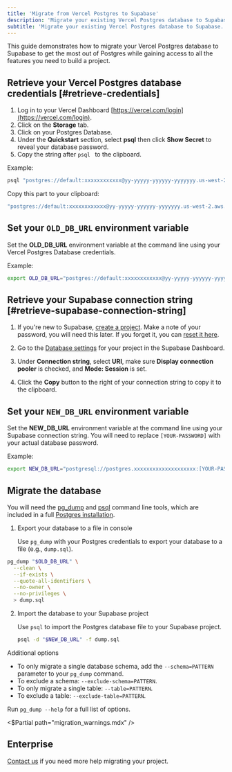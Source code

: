 ```yaml
---
title: 'Migrate from Vercel Postgres to Supabase'
description: 'Migrate your existing Vercel Postgres database to Supabase.'
subtitle: 'Migrate your existing Vercel Postgres database to Supabase.'
---
```


This guide demonstrates how to migrate your Vercel Postgres database to Supabase to get the most out of Postgres while gaining access to all the features you need to build a project.

## Retrieve your Vercel Postgres database credentials [#retrieve-credentials]

1. Log in to your Vercel Dashboard [https://vercel.com/login](https://vercel.com/login).
1. Click on the **Storage** tab.
1. Click on your Postgres Database.
1. Under the **Quickstart** section, select **psql** then click **Show Secret** to reveal your database password.
1. Copy the string after `psql ` to the clipboard.

Example:

```bash
psql "postgres://default:xxxxxxxxxxxx@yy-yyyyy-yyyyyy-yyyyyyy.us-west-2.aws.neon.tech:5432/verceldb?sslmode=require"
```

Copy this part to your clipboard:

```bash
"postgres://default:xxxxxxxxxxxx@yy-yyyyy-yyyyyy-yyyyyyy.us-west-2.aws.neon.tech:5432/verceldb?sslmode=require"
```

## Set your `OLD_DB_URL` environment variable

Set the **OLD_DB_URL** environment variable at the command line using your Vercel Postgres Database credentials.

Example:

```bash
export OLD_DB_URL="postgres://default:xxxxxxxxxxxx@yy-yyyyy-yyyyyy-yyyyyyy.us-west-2.aws.neon.tech:5432/verceldb?sslmode=require"
```

## Retrieve your Supabase connection string [#retrieve-supabase-connection-string]

1. If you're new to Supabase, [create a project](https://supabase.com/dashboard).
   Make a note of your password, you will need this later. If you forget it, you can [reset it here](https://supabase.com/dashboard/project/_/settings/database).

1. Go to the [Database settings](https://supabase.com/dashboard/project/_/settings/database) for your project in the Supabase Dashboard.
1. Under **Connection string**, select **URI**, make sure **Display connection pooler** is checked, and **Mode: Session** is set.
1. Click the **Copy** button to the right of your connection string to copy it to the clipboard.

## Set your `NEW_DB_URL` environment variable

Set the **NEW_DB_URL** environment variable at the command line using your Supabase connection string. You will need to replace `[YOUR-PASSWORD]` with your actual database password.

Example:

```bash
export NEW_DB_URL="postgresql://postgres.xxxxxxxxxxxxxxxxxxxx:[YOUR-PASSWORD]@aws-0-us-west-1.pooler.supabase.com:5432/postgres"
```

## Migrate the database

You will need the [pg_dump](https://www.postgresql.org/docs/current/app-pgdump.html) and [psql](https://www.postgresql.org/docs/current/app-psql.html) command line tools, which are included in a full [Postgres installation](https://www.postgresql.org/download).

1. Export your database to a file in console

   Use `pg_dump` with your Postgres credentials to export your database to a file (e.g., `dump.sql`).

```bash
pg_dump "$OLD_DB_URL" \
  --clean \
  --if-exists \
  --quote-all-identifiers \
  --no-owner \
  --no-privileges \
  > dump.sql
```

2. Import the database to your Supabase project

   Use `psql` to import the Postgres database file to your Supabase project.

   ```bash
   psql -d "$NEW_DB_URL" -f dump.sql
   ```

Additional options

- To only migrate a single database schema, add the `--schema=PATTERN` parameter to your `pg_dump` command.
- To exclude a schema: `--exclude-schema=PATTERN`.
- To only migrate a single table: `--table=PATTERN`.
- To exclude a table: `--exclude-table=PATTERN`.

Run `pg_dump --help` for a full list of options.

<$Partial path="migration_warnings.mdx" />

## Enterprise

[Contact us](https://forms.supabase.com/enterprise) if you need more help migrating your project.
